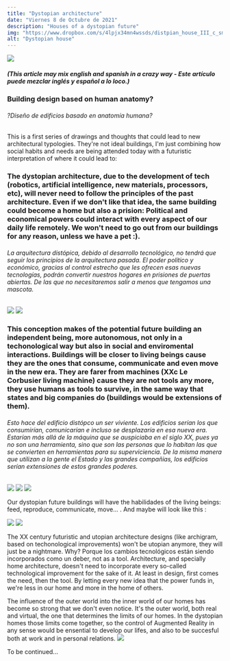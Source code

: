 ```yaml
---
title: "Dystopian architecture"
date: "Viernes 8 de Octubre de 2021"
description: "Houses of a dystopian future"
img: "https://www.dropbox.com/s/4lpjx34mn4wssds/distpian_house_III_c_sm.png?raw=1"
alt: "Dystopian house"
---
```


<img src="https://www.dropbox.com/s/uu8plndgqxrez31/distopian_house_2_04.jpg?raw=1" />

<h5>(This article may mix english and spanish in a crazy way  - Este artículo puede mezclar inglés y español a lo loco.)</h5>

<h3>Building design based on human anatomy? </h3>
<h6>?Diseño de edificios basado en anatomía humana?</h6>

This is a first series of drawings and thoughts that could lead to new architectural typologies.
They're not ideal buildings, I'm just combining how social habits and needs are being attended today with a futuristic interpretation of where it could lead to:
<h3>
The dystopian architecture, due to the development of tech (robotics, artificial intelligence, new materials, processors, etc), will never need to follow the principles of the past architecture. Even if we don't like that idea, the same building could become a home but also a prision: Political and economical powers could interact with every aspect of our daily life remotely. We won't need to go out from our buildings for any reason, unless we have a pet :).
</h3>
<h6>La arquitectura distópica, debido al desarrollo tecnológico, no tendrá que seguir los principios de la arquitectura pasada. El poder político y económico, gracias al control estrecho que les ofrecen esas nuevas tecnologías, podrán convertir nuestros hogares en prisiones de puertas abiertas. De las que no necesitaremos salir a menos que tengamos una mascota.</h6>

<img src="https://www.dropbox.com/s/y02d80th5wbtko3/distpian_house_III_e_small.png?raw=1" />
<img src="https://www.dropbox.com/s/hgx9oztu5vh1vc7/distpian_house_III_d_small.png?raw=1" />

<h3 class="red">
This conception makes of the potential future building an independent being, more autonomous, not only in a techonological way but also in social and enviromental interactions. Buildings will be closer to living beings cause they are the ones that consume, communicate and even move in the new era. They are farer from machines (XXc Le Corbusier living machine) cause they are not tools any more, they use humans as tools to survive, in the same way that states and big companies do (buildings would be extensions of them).
</h3>
<h6>Esto hace del edificio distópco un ser viviente. Los edificios serían los que consumirían, comunicarían e incluso se desplazaría en esa nueva era. Estarían más allá de la máquina que se auspiciaba en el siglo XX, pues ya no son una herramienta, sino que son las personas que lo habitan las que se convierten en herramientas para su superviciencia. De la misma manera que utilizan a la gente el Estado y las grandes compañias, los edificios serían extensiones de estos grandes poderes.</h6>

<img src="https://www.dropbox.com/s/1eibor05tyqffjf/distpian_house_III_a_sm.png?raw=1" />
<img src="https://www.dropbox.com/s/c4qjh84v7wku2mb/distpian_house_III_b_sm.png?raw=1" />
<img src="https://www.dropbox.com/s/4lpjx34mn4wssds/distpian_house_III_c_sm.png?raw=1" />

Our dystopian future buildings will have the habilidades of the living beings: feed, reproduce, communicate, move... . And maybe will look like this :

<img src="https://www.dropbox.com/s/xdc7cw098e8tf9d/distpian_house_III_f_small.png?raw=1" />
<img src="https://www.dropbox.com/s/4460p63fef1tw3t/distopian_house_2_02.jpg?raw=1" />

The XX century futuristic and utopian architecture designs (like archigram, based on techonological improvements) won't be utopian anymore, they will just be a nightmare. Why? Porque los cambios tecnológicos están siendo incorporados como un deber, not as a tool. Architecture, and specially home architecture, doesn't need to incorporate every so-called technological improvement for the sake of it. At least in design, first comes the need, then the tool. By letting every new idea that the power funds in, we're less in our home and more in the home of others.

The influence of the outer world into the inner world of our homes has become so strong that we don't even notice. It's the outer world, both real and virtual, the one that determines the limits of our homes. In the dystopian homes those limits come together, so the control of Augmented Reality in any sense would be ensential to develop our lifes, and also to be succesful both at work and in personal relations.
<img src="https://www.dropbox.com/s/td00u8oa94n6jn2/distopian_house_2_00.jpg?raw=1" />

To be continued...
